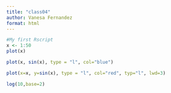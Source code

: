 ```yaml
---
title: "class04"
author: Vanesa Fernandez
format: html
---
```


```r
#My first Rscript
x <- 1:50
plot(x)

```

```r
plot(x, sin(x), type = "l", col="blue")
```
```r
plot(x=x, y=sin(x), type = "l", col="red", typ="l", lwd=3)
```
```r
log(10,base=2)
```

